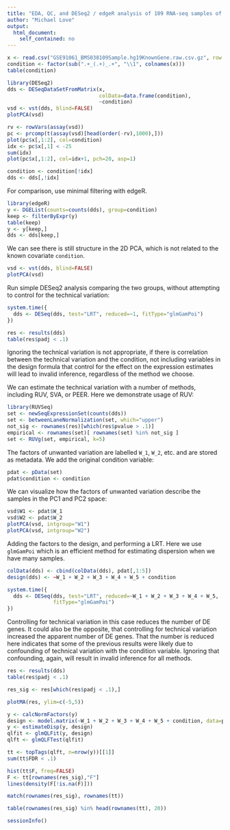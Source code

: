```yaml
---
title: "EDA, QC, and DESeq2 / edgeR analysis of 109 RNA-seq samples of immunotherapy treatment"
author: "Michael Love"
output: 
  html_document:
    self_contained: no
---
```


```r
x <- read.csv("GSE91061_BMS038109Sample.hg19KnownGene.raw.csv.gz", row.names=1)
condition <- factor(sub(".+_(.+)_.+", "\\1", colnames(x)))
table(condition)
```

```r
library(DESeq2)
dds <- DESeqDataSetFromMatrix(x, 
                              colData=data.frame(condition), 
                              ~condition)
vsd <- vst(dds, blind=FALSE)
plotPCA(vsd)
```

```r
rv <- rowVars(assay(vsd))
pc <- prcomp(t(assay(vsd)[head(order(-rv),1000),]))
plot(pc$x[,1:2], col=condition)
idx <- pc$x[,1] < -25
sum(idx)
plot(pc$x[,1:2], col=idx+1, pch=20, asp=1)
```

```r
condition <- condition[!idx]
dds <- dds[,!idx]
```

For comparison, use minimal filtering with edgeR.

```r
library(edgeR)
y <- DGEList(counts=counts(dds), group=condition)
keep <- filterByExpr(y)
table(keep)
y <- y[keep,]
dds <- dds[keep,]
```

We can see there is still structure in the 2D PCA, which is not
related to the known covariate `condition`.

```r
vsd <- vst(dds, blind=FALSE)
plotPCA(vsd)
```

Run simple DESeq2 analysis comparing the two groups, without 
attempting to control for the technical variation:

```r
system.time({
  dds <- DESeq(dds, test="LRT", reduced=~1, fitType="glmGamPoi")
})
```

```r
res <- results(dds)
table(res$padj < .1)
```

Ignoring the technical variation is not appropriate, if there is 
correlation between the technical variation and the condition,
not including variables in the design formula that control for the
effect on the expression estimates will lead to invalid inference,
regardless of the method we choose.

We can estimate the technical variation with a number of methods, 
including RUV, SVA, or PEER. Here we demonstrate usage of RUV:

```r
library(RUVSeq)
set <- newSeqExpressionSet(counts(dds))
set <- betweenLaneNormalization(set, which="upper")
not_sig <- rownames(res)[which(res$pvalue > .1)]
empirical <- rownames(set)[ rownames(set) %in% not_sig ]
set <- RUVg(set, empirical, k=5)
```

The factors of unwanted variation are labelled `W_1`, `W_2`, etc.
and are stored as metadata. We add the original condition variable:

```r
pdat <- pData(set)
pdat$condition <- condition
```

We can visualize how the factors of unwanted variation describe
the samples in the PC1 and PC2 space:

```r
vsd$W1 <- pdat$W_1
vsd$W2 <- pdat$W_2
plotPCA(vsd, intgroup="W1")
plotPCA(vsd, intgroup="W2")
```

Adding the factors to the design, and performing a LRT. Here we use
`glmGamPoi` which is an efficient method for estimating dispersion
when we have many samples.

```r
colData(dds) <- cbind(colData(dds), pdat[,1:5])
design(dds) <- ~W_1 + W_2 + W_3 + W_4 + W_5 + condition
```

```r
system.time({
  dds <- DESeq(dds, test="LRT", reduced=~W_1 + W_2 + W_3 + W_4 + W_5, 
               fitType="glmGamPoi")
})
```

Controlling for technical variation in this case reduces the number
of DE genes. It could also be the opposite, that controlling for
technical variation increased the apparent number of DE genes.
That the number is reduced here indicates that some of the previous
results were likely due to confounding of technical variation with
the condition variable. Ignoring that confounding, again, will result
in invalid inference for all methods.

```r
res <- results(dds)
table(res$padj < .1)
```

```r
res_sig <- res[which(res$padj < .1),]
```

```r
plotMA(res, ylim=c(-5,5))
```

```r
y <- calcNormFactors(y)
design <- model.matrix(~W_1 + W_2 + W_3 + W_4 + W_5 + condition, data=pdat)
y <- estimateDisp(y, design)
qlfit <- glmQLFit(y, design)
qlft <- glmQLFTest(qlfit)
```

```r
tt <- topTags(qlft, n=nrow(y))[[1]]
sum(tt$FDR < .1)
```

```r
hist(tt$F, freq=FALSE)
F <- tt[rownames(res_sig),"F"]
lines(density(F[!is.na(F)]))
```

```r
match(rownames(res_sig), rownames(tt))
```

```r
table(rownames(res_sig) %in% head(rownames(tt), 20))
```

```r
sessionInfo()
```
